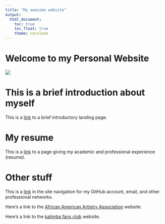 ```yaml
---
title: "My awesome website"
output: 
  html_document:
    toc: true
    toc_float: true
    theme: cerulean
---
```


# Welcome to my Personal Website

![](images/snow.webp)

# This is a brief introduction about myself
This is a [link](about.html) to a brief introductory landing page.


# My resume
This is a [link](resume.html) to a page giving my academic and professional experience (resume).

# Other stuff
This is a [link]() in the site navigation for my GitHub account, email, and other professional networks.

Here's a link to the [African American Artistry Association](https://xuezhang0814.wixsite.com/aaaa) website.

Here's a link to the [kalimba fans club](https://1602521339.wixsite.com/kalimba-fans-club) website.

